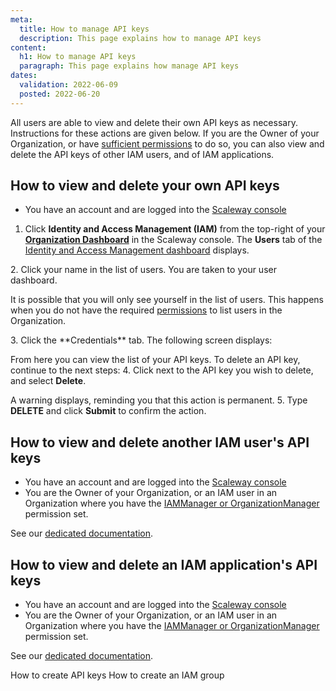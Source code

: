 ```yaml
---
meta:
  title: How to manage API keys
  description: This page explains how to manage API keys
content:
  h1: How to manage API keys
  paragraph: This page explains how manage API keys
dates:
  validation: 2022-06-09
  posted: 2022-06-20
---
```


All users are able to view and delete their own API keys as necessary. Instructions for these actions are given below. If you are the Owner of your Organization, or have [sufficient permissions](/identity-and-access-management/iam/reference-content/permission-sets) to do so, you can also view and delete the API keys of other IAM users, and of IAM applications.

## How to view and delete your own API keys

<Message type="requirement">

- You have an account and are logged into the [Scaleway console](https://console.scaleway.com)

</Message>

1. Click **Identity and Access Management (IAM)** from the top-right of your [**Organization Dashboard**](https://console.scaleway.com/organization) in the Scaleway console. The **Users** tab of the [Identity and Access Management dashboard](https://console.scaleway.com/iam/users) displays.

  <Lightbox src="scaleway-iam-dashboard.webp" alt="" />
2. Click your name in the list of users. You are taken to your user dashboard.

  <Message type="note">

  It is possible that you will only see yourself in the list of users. This happens when you do not have the required [permissions](/identity-and-access-management/iam/reference-content/permission-sets) to list users in the Organization. 

  </Message>
3. Click the **Credentials** tab. The following screen displays:

  <Lightbox src="scaleway-user-credentials.webp" alt="" />

  From here you can view the list of your API keys. To delete an API key, continue to the next steps:
4. Click <Icon name="more" /> next to the API key you wish to delete, and select **Delete**.

  A warning displays, reminding you that this action is permanent.
5. Type **DELETE** and click **Submit** to confirm the action.


## How to view and delete another IAM user's API keys

<Message type="requirement">

  - You have an account and are logged into the [Scaleway console](https://console.scaleway.com)
  - You are the Owner of your Organization, or an IAM user in an Organization where you have the [IAMManager or OrganizationManager](/identity-and-access-management/iam/reference-content/permission-sets/) permission set. 

</Message>

See our [dedicated documentation](/identity-and-access-management/iam/how-to/manage-users#how-to-view-and-delete-user-api-keys).

## How to view and delete an IAM application's API keys

<Message type="requirement">

  - You have an account and are logged into the [Scaleway console](https://console.scaleway.com)
  - You are the Owner of your Organization, or an IAM user in an Organization where you have the [IAMManager or OrganizationManager](/identity-and-access-management/iam/reference-content/permission-sets/) permission set. 

</Message>

See our [dedicated documentation](/identity-and-access-management/iam/how-to/manage-users#/identity-and-access-management/iam/how-to/manage-applications#how-to-manage-an-application's-api-keys).


<Navigation title="See Also">
  <PreviousButton to="/identity-and-access-management/iam/how-to/create-api-keys/">How to create API keys</PreviousButton>
  <NextButton to="/identity-and-access-management/iam/how-to/create-group/">How to create an IAM group</NextButton>
</Navigation>